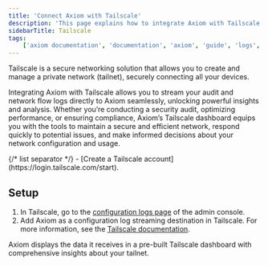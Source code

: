 ```yaml
---
title: 'Connect Axiom with Tailscale'
description: 'This page explains how to integrate Axiom with Tailscale.'
sidebarTitle: Tailscale
tags:
    ['axiom documentation', 'documentation', 'axiom', 'guide', 'logs', 'tailscale']
---
```



Tailscale is a secure networking solution that allows you to create and manage a private network (tailnet), securely connecting all your devices.

Integrating Axiom with Tailscale allows you to stream your audit and network flow logs directly to Axiom seamlessly, unlocking powerful insights and analysis. Whether you’re conducting a security audit, optimizing performance, or ensuring compliance, Axiom’s Tailscale dashboard equips you with the tools to maintain a secure and efficient network, respond quickly to potential issues, and make informed decisions about your network configuration and usage.

<Prerequisites />
{/* list separator */}
- [Create a Tailscale account](https://login.tailscale.com/start).

## Setup

1. In Tailscale, go to the [configuration logs page](https://login.tailscale.com/admin/logs) of the admin console.
2. Add Axiom as a configuration log streaming destination in Tailscale. For more information, see the [Tailscale documentation](https://tailscale.com/kb/1255/log-streaming?q=stream#add-a-configuration-log-streaming-destination).

Axiom displays the data it receives in a pre-built Tailscale dashboard with comprehensive insights about your tailnet.